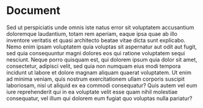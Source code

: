 
<!-- Define story settings here -->
<Meta title="Components/Document" />

# Document
Sed ut perspiciatis unde omnis iste natus error sit voluptatem accusantium doloremque laudantium, totam rem aperiam, eaque ipsa quae ab illo 
inventore veritatis et quasi architecto beatae vitae dicta sunt explicabo. Nemo enim ipsam voluptatem quia voluptas sit aspernatur aut odit aut 
fugit, sed quia consequuntur magni dolores eos qui ratione voluptatem sequi nesciunt. Neque porro quisquam est, qui dolorem ipsum quia dolor 
sit amet, consectetur, adipisci velit, sed quia non numquam eius modi tempora incidunt ut labore et dolore magnam aliquam quaerat voluptatem. 
Ut enim ad minima veniam, quis nostrum exercitationem ullam corporis suscipit laboriosam, nisi ut aliquid ex ea commodi consequatur? 
Quis autem vel eum iure reprehenderit qui in ea voluptate velit esse quam nihil molestiae consequatur, 
vel illum qui dolorem eum fugiat quo voluptas nulla pariatur?

